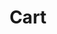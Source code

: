 ---
title: 'Cart'
description: 'A div that contains a product image, price, quantity input, and add to cart button'
---